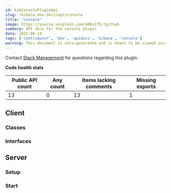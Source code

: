 ```yaml
---
id: kibConsolePluginApi
slug: /kibana-dev-docs/api/console
title: "console"
image: https://source.unsplash.com/400x175/?github
summary: API docs for the console plugin
date: 2022-06-14
tags: ['contributor', 'dev', 'apidocs', 'kibana', 'console']
warning: This document is auto-generated and is meant to be viewed inside our experimental, new docs system. Reach out in #docs-engineering for more info.
---
```




Contact [Stack Management](https://github.com/orgs/elastic/teams/kibana-stack-management) for questions regarding this plugin.

**Code health stats**

| Public API count  | Any count | Items lacking comments | Missing exports |
|-------------------|-----------|------------------------|-----------------|
| 13 | 0 | 13 | 1 |

## Client

### Classes
<DocDefinitionList data={consoleObj.client.classes}/>

### Interfaces
<DocDefinitionList data={consoleObj.client.interfaces}/>

## Server

### Setup
<DocDefinitionList data={[consoleObj.server.setup]}/>

### Start
<DocDefinitionList data={[consoleObj.server.start]}/>


